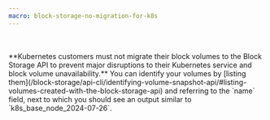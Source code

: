 ```yaml
---
macro: block-storage-no-migration-for-k8s
---
```


<Message type="important">
 <br></br>
  **Kubernetes customers must not migrate their block volumes to the Block Storage API to prevent major disruptions to their Kubernetes service and block volume unavailability.** You can identify your volumes by [listing them](/block-storage/api-cli/identifying-volume-snapshot-api/#listing-volumes-created-with-the-block-storage-api) and referring to the `name` field, next to which you should see an output similar to `k8s_base_node_2024-07-26`.
</Message>